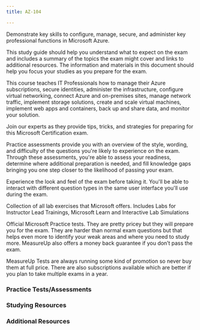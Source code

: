 ```yaml
---
title: AZ-104

---
```


  <Card title="Get Started" icon="open-book"> 

<LinkCard title="Exam AZ-104: Microsoft Azure Administrator" href="https://learn.microsoft.com/certifications/exams/az-104" target="_blank"/>

Demonstrate key skills to configure, manage, secure, and administer key professional functions in Microsoft Azure.

<LinkCard title="AZ-104 Study Guide" href="https://learn.microsoft.com/credentials/certifications/resources/study-guides/az-104?WT.mc_id=studentamb_165290" target="_blank"/>

This study guide should help you understand what to expect on the exam and includes a summary of the topics the exam might cover and links to additional resources. The information and materials in this document should help you focus your studies as you prepare for the exam.

<LinkCard title="Microsoft Learn" href="https://learn.microsoft.com/training/courses/az-104t00?WT.mc_id=studentamb_165290#course-syllabus" target="_blank"/>

This course teaches IT Professionals how to manage their Azure subscriptions, secure identities, administer the infrastructure, configure virtual networking, connect Azure and on-premises sites, manage network traffic, implement storage solutions, create and scale virtual machines, implement web apps and containers, back up and share data, and monitor your solution.

<LinkCard title="Readiness Zone" href="https://learn.microsoft.com/en-us/shows/exam-readiness-zone/?terms=AZ-104?WT.mc_id=studentamb_165290" target="_blank"/>

Join our experts as they provide tips, tricks, and strategies for preparing for this Microsoft Certification exam.

<LinkCard title="Practice Assessment" href="https://learn.microsoft.com/en-us/credentials/certifications/azure-administrator/practice/assessment?assessment-type=practice&assessmentId=21&practice-assessment-type=certification&WT.mc_id=studentamb_165290" target="_blank"/>

Practice assessments provide you with an overview of the style, wording, and difficulty of the questions you're likely to experience on the exam. Through these assessments, you're able to assess your readiness, determine where additional preparation is needed, and fill knowledge gaps bringing you one step closer to the likelihood of passing your exam.

<LinkCard title="Exam Sandbox" href="https://aka.ms/examdemo" target="_blank"/>

Experience the look and feel of the exam before taking it. You'll be able to interact with different question types in the same user interface you'll use during the exam.

  <LinkCard title="Exam Labs" href="https://certs.msfthub.wiki/labs/az-107labs" target="_blank"/>

Collection of all lab exercises that Microsoft offers. Includes Labs for Instructor Lead Trainings, Microsoft Learn and Interactive Lab Simulations
  </Card>

  <Card title="MeasureUp Practice Tests" icon="open-book"> 
  <LinkCard title="MeasureUp Practice Test" href="https://www.measureup.com/microsoft-practice-test-az-104-microsoft-azure-administrator.html#44" target="_blank"/>

Official Microsoft Practice tests. They are pretty pricey but they will prepare you for the exam. They are harder than normal exam questions but that helps even more to identify your weak areas and where you need to study more. MeasureUp also offers a money back guarantee if you don’t pass the exam.

MeasureUp Tests are always running some kind of promotion so never buy them at full price. There are also subscriptions available which are better if you plan to take multiple exams in a year. 

  </Card>

### Practice Tests/Assessments

<CardGrid>
  <LinkCard title="MeasureUp Practice Tests" href="https://www.measureup.com/microsoft-practice-test-az-104-microsoft-azure-administrator.html#44" target="_blank"/>
  <LinkCard title="Whizlab Practice Tests" href="https://www.whizlabs.com/microsoft-azure-certification-az-104/" target="_blank"/> 
  <LinkCard title="Scott Duffy Practice Tests" href="https://www.udemy.com/course/az104-azure-practice/" target="_blank"/>
</CardGrid>


### Studying Resources

<Tabs>

  <TabItem label="Text">
  <CardGrid>
  <LinkCard title="Microsoft Learn" href="https://learn.microsoft.com/certifications/exams/az-104" target="_blank"/>
  </CardGrid>
  </TabItem>

  <TabItem label="Videos">
  <CardGrid>
  <LinkCard title="Microsoft Learn Exam Readiness Zone" href="https://learn.microsoft.com/en-us/shows/exam-readiness-zone/?terms=AZ-104" target="_blank"/>
  <LinkCard title="John Savill Study Cram" href="https://www.youtube.com/watch?v=VOod_VNgdJk&list=PLlVtbbG169nH_CJl4wwKBfS1V8nMYr7xL&index=8&pp=iAQB" target="_blank"/>
  <LinkCard title="John Savill's Course" href="https://www.youtube.com/playlist?list=PLlVtbbG169nGlGPWs9xaLKT1KfwqREHbs" target="_blank"/>
  <LinkCard title="AGuideToCloud Course" href="https://www.youtube.com/playlist?list=PLhLKc18P9YOAW3dKZaQ2xVYg8uE1m5Lp8" target="_blank"/>
  <LinkCard title="freeCodeCamp/ExamPro Course" href="https://youtu.be/10PbGbTUSAg?si=qVvb-iysK0px8Xdk" target="_blank"/>
  </CardGrid>
  </TabItem>

  <TabItem label="Paid">
  <CardGrid>
  <LinkCard title="Pluralsight Course" href="https://www.pluralsight.com/paths/az-104-microsoft-azure-administrator-certification-prep" target="_blank"/>
  <LinkCard title="ExamPro Course" href="https://www.exampro.co/az-104" target="_blank"/>
  <LinkCard title="ITPRO Course" href="https://www.udemy.com/course/70533-azure/" target="_blank"/>
  <LinkCard title="Scott Duffy Course" href="https://www.itpro.tv/courses/microsoft/microsoft-azure-administrator-az-104/" target="_blank"/>
  </CardGrid>
  </TabItem>

</Tabs>

### Additional Resources
<CardGrid>
  <LinkCard title="Microsoft 365 E5 Developer Tenant" href="https://developer.microsoft.com/en-us/microsoft-365/dev-program" target="_blank"/> 
  <LinkCard title="Microsoft Azure Free Account" href="https://azure.microsoft.com/en-us/offers/ms-azr-0044p" target="_blank"/> 
  <LinkCard title="Cisco Networking Basics Course" href="https://skillsforall.com/course/networking-basics?courseLang=en-US" target="_blank"/> 
</CardGrid>
